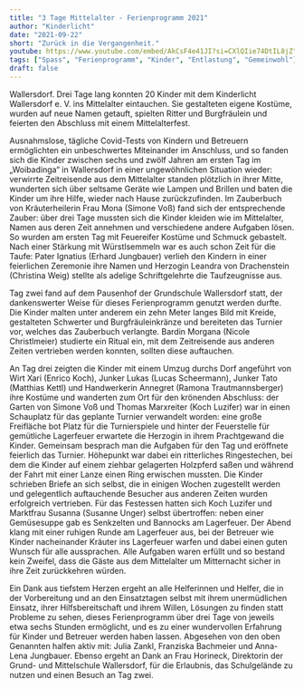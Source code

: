 ```yaml
---
title: "3 Tage Mittelalter - Ferienprogramm 2021"
author: "Kinderlicht"
date: "2021-09-22"
short: "Zurück in die Vergangenheit."
youtube: https://www.youtube.com/embed/AkCsF4e41JI?si=CXlQIie74DtIL8jZ"
tags: ["Spass", "Ferienprogramm", "Kinder", "Entlastung", "Gemeinwohl"]
draft: false
---
```

Wallersdorf. Drei Tage lang konnten 20 Kinder mit dem Kinderlicht Wallersdorf e. V. ins Mittelalter eintauchen. Sie gestalteten eigene Kostüme, wurden auf neue Namen getauft, spielten Ritter und Burgfräulein und feierten den Abschluss mit einem Mittelalterfest.

Ausnahmslose, tägliche Covid-Tests von Kindern und Betreuern ermöglichten ein unbeschwertes Miteinander im Anschluss, und so fanden sich die Kinder zwischen sechs und zwölf Jahren am ersten Tag im „Woibadinga“ in Wallersdorf in einer ungewöhnlichen Situation wieder: verwirrte Zeitreisende aus dem Mittelalter standen plötzlich in ihrer Mitte, wunderten sich über seltsame Geräte wie Lampen und Brillen und baten die Kinder um ihre Hilfe, wieder nach Hause zurückzufinden. Im Zauberbuch von Kräuterheilerin Frau Mona (Simone Voß) fand sich der entsprechende Zauber: über drei Tage mussten sich die Kinder kleiden wie im Mittelalter, Namen aus deren Zeit annehmen und verschiedene andere Aufgaben lösen. So wurden am ersten Tag mit Feuereifer Kostüme und Schmuck gebastelt. Nach einer Stärkung mit Würstlsemmeln war es auch schon Zeit für die Taufe: Pater Ignatius (Erhard Jungbauer) verlieh den Kindern in einer feierlichen Zeremonie ihre Namen und Herzogin Leandra von Drachenstein (Christina Weig) stellte als adelige Schriftgelehrte die Taufzeugnisse aus.

Tag zwei fand auf dem Pausenhof der Grundschule Wallersdorf statt, der dankenswerter Weise für dieses Ferienprogramm genutzt werden durfte. Die Kinder malten unter anderem ein zehn Meter langes Bild mit Kreide, gestalteten Schwerter und Burgfräuleinkränze und bereiteten das Turnier vor, welches das Zauberbuch verlangte. Bardin Morgana (Nicole Christlmeier) studierte ein Ritual ein, mit dem Zeitreisende aus anderen Zeiten vertrieben werden konnten, sollten diese auftauchen.

An Tag drei zeigten die Kinder mit einem Umzug durchs Dorf angeführt von Wirt Xari (Enrico Koch), Junker Lukas (Lucas Scheermann), Junker Tato (Matthias Kettl) und Handwerkerin Annegret (Ramona Trautmannsberger) ihre Kostüme und wanderten zum Ort für den krönenden Abschluss: der Garten von Simone Voß und Thomas Marxreiter (Koch Luzifer) war in einen Schauplatz für das geplante Turnier verwandelt worden: eine große Freifläche bot Platz für die Turnierspiele und hinter der Feuerstelle für gemütliche Lagerfeuer erwartete die Herzogin in ihrem Prachtgewand die Kinder. Gemeinsam besprach man die Aufgaben für den Tag und eröffnete feierlich das Turnier. Höhepunkt war dabei ein ritterliches Ringestechen, bei dem die Kinder auf einem ziehbar gelagerten Holzpferd saßen und während der Fahrt mit einer Lanze einen Ring erwischen mussten. Die Kinder schrieben Briefe an sich selbst, die in einigen Wochen zugestellt werden und gelegentlich auftauchende Besucher aus anderen Zeiten wurden erfolgreich vertrieben. Für das Festessen hatten sich Koch Luzifer und Marktfrau Susanna (Susanne Unger) selbst übertroffen: neben einer Gemüsesuppe gab es Senkzelten und Bannocks am Lagerfeuer. Der Abend klang mit einer ruhigen Runde am Lagerfeuer aus, bei der Betreuer wie Kinder nacheinander Kräuter ins Lagerfeuer warfen und dabei einen guten Wunsch für alle aussprachen. Alle Aufgaben waren erfüllt und so bestand kein Zweifel, dass die Gäste aus dem Mittelalter um Mitternacht sicher in ihre Zeit zurückkehren würden.

Ein Dank aus tiefstem Herzen ergeht an alle Helferinnen und Helfer, die in der Vorbereitung und an den Einsatztagen selbst mit ihrem unermüdlichen Einsatz, ihrer Hilfsbereitschaft und ihrem Willen, Lösungen zu finden statt Probleme zu sehen, dieses Ferienprogramm über drei Tage von jeweils etwa sechs Stunden ermöglicht, und es zu einer wundervollen Erfahrung für Kinder und Betreuer werden haben lassen. Abgesehen von den oben Genannten halfen aktiv mit: Julia Zankl, Franziska Bachmeier und Anna-Lena Jungbauer. Ebenso ergeht an Dank an Frau Horineck, Direktorin der Grund- und Mittelschule Wallersdorf, für die Erlaubnis, das Schulgelände zu nutzen und einen Besuch an Tag zwei.
